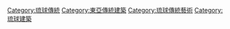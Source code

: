 [[Category:琉球傳統|Category:琉球傳統]]
[[Category:東亞傳統建築|Category:東亞傳統建築]]
[[Category:琉球傳統藝術|Category:琉球傳統藝術]]
[[Category:琉球建築|Category:琉球建築]]
